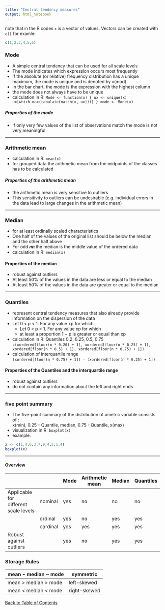 ```yaml
---
title: "Central tendency measures"
output: html_notebook
---
```


note that in the R codes `x` is a vector of values. Vectors can be created with `c()` for examle: <br>
```r
c(1,2,3,4,5,6)
```

### Mode
- A simple central tendency that can be used for all scale levels
- The mode indicates which expression occurs most frequently
- If the absolute (or relative) frequency distribution has a unique maximum, the mode is unique and is
denoted by x(mod)
- In the bar chart, the mode is the expression with the highest column
- the mode does not always have to be unique
- calculation in R:
`Mode <- function(x) { ux <- unique(x) ux[which.max(tabulate(match(x, ux)))] } mode <- Mode(x)`

##### Properties of the mode <br>
- If only very few values of the list of observations match the mode is not very meaningful

---

### Arithmetic mean
- calculation in R: `mean(x)`
- for grouped data the arithmetic mean from the midpoints of the classes has to be calculated <br>

##### Properties of the arithmetic mean <br>
- the arithmetic mean is very sensitive to outliers
- This sensitivity to outliers can be undesirable (e.g. individual errors in the data lead to large changes in the arithmetic mean)

---

### Median
- for at least ordinally scaled characteristics
- One half of the values of the original list should be below the median and the other half above
- For odd 𝒏𝒏 the median is the middle value of the ordered data
- calculation in R: `median(x)`

#### Properties of the median
- robust against outliers
- At least 50% of the values in the data are less or equal to the median
- At least 50% of the values in the data are greater or equal to the median

---

### Quantiles
- represent central tendency measures that also already provide information on the dispersion of the data
- Let 0 < p < 1. For any value xp for which
    - Let 0 < p < 1. For any value xp for which
    - at least a proportion 1 − p is greater or equal than xp
- calculation in R: Quantiles 0.2, 0.25, 0.5, 0.75 <br>
`c(xordered[floor(n * 0.20) + 1], xordered[floor(n * 0.25) + 1], xordered[floor(n * 0.5) + 1], xordered[floor(n * 0.75) + 1])`
- calculation of interquartile range <br>`(xordered[floor(n * 0.75) + 1]) - (xordered[floor(n * 0.25) + 1])`

#### Properties of the Quantiles and the interquartile range
- robust against outliers
- do not contain any information about the left and right ends

---

### five point summary
- The five-point summary of the distribution of ametric variable consists of : <br> x(min), 0.25 - Quantile, median, 0.75 - Quantile, x(max)
- visualization in R: `boxplot(x)`
- example:
```r
x <- c(1,4,6,3,7,9,4,2,1,4)
boxplot(x)
```

---

#### Overview

|                                       |          | Mode | Arithmetic mean | Median | Quantiles |
|---------------------------------------|----------|------|-----------------|--------|-----------|
| Applicable for different scale levels | nominal  | yes  | no              | no     | no        |
|                                       | ordinal  | yes  | no              | yes    | yes       |
|                                       | cardinal | yes  | yes             | yes    | yes       |
| Robust against outliers               |          | yes  | no              | yes    | yes       |

### Storage Rules

| mean ~ median ~ mode | symmetric    |
|----------------------|--------------|
| mean > median > mode | left-skewed  |
| mean < median < mode | right-skewed |

[Back to Table of Contents](../)